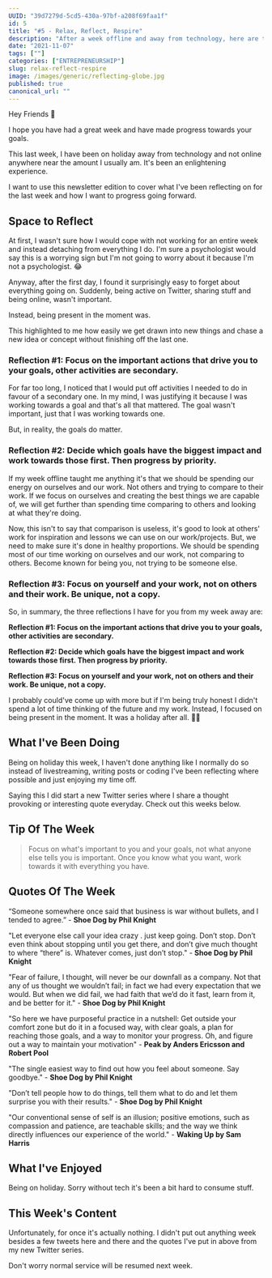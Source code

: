```yaml
---
UUID: "39d7279d-5cd5-430a-97bf-a208f69faa1f"
id: 5
title: "#5 - Relax, Reflect, Respire"
description: "After a week offline and away from technology, here are three reflections about working and getting results I want to share with you all."
date: "2021-11-07"
tags: [""]
categories: ["ENTREPRENEURSHIP"]
slug: relax-reflect-respire
image: /images/generic/reflecting-globe.jpg
published: true
canonical_url: ""
---
```


Hey Friends 👋

I hope you have had a great week and have made progress towards your goals.

This last week, I have been on holiday away from technology and not online anywhere near the amount I usually am. It's been an enlightening experience.

I want to use this newsletter edition to cover what I've been reflecting on for the last week and how I want to progress going forward.

## Space to Reflect

At first, I wasn't sure how I would cope with not working for an entire week and instead detaching from everything I do. I'm sure a psychologist would say this is a worrying sign but I'm not going to worry about it because I'm not a psychologist. 😂

Anyway, after the first day, I found it surprisingly easy to forget about everything going on. Suddenly, being active on Twitter, sharing stuff and being online, wasn't important.

Instead, being present in the moment was.

This highlighted to me how easily we get drawn into new things and chase a new idea or concept without finishing off the last one.

### Reflection #1: Focus on the important actions that drive you to your goals, other activities are secondary.

For far too long, I noticed that I would put off activities I needed to do in favour of a secondary one. In my mind, I was justifying it because I was working towards a goal and that's all that mattered. The goal wasn't important, just that I was working towards one.

But, in reality, the goals do matter.

### Reflection #2: Decide which goals have the biggest impact and work towards those first. Then progress by priority.

If my week offline taught me anything it's that we should be spending our energy on ourselves and our work. Not others and trying to compare to their work. If we focus on ourselves and creating the best things we are capable of, we will get further than spending time comparing to others and looking at what they're doing.

Now, this isn't to say that comparison is useless, it's good to look at others' work for inspiration and lessons we can use on our work/projects. But, we need to make sure it's done in healthy proportions. We should be spending most of our time working on ourselves and our work, not comparing to others. Become known for being you, not trying to be someone else.

### Reflection #3: Focus on yourself and your work, not on others and their work. Be unique, not a copy.

So, in summary, the three reflections I have for you from my week away are:

**Reflection #1: Focus on the important actions that drive you to your goals, other activities are secondary.**

**Reflection #2: Decide which goals have the biggest impact and work towards those first. Then progress by priority.**

**Reflection #3: Focus on yourself and your work, not on others and their work. Be unique, not a copy.**

I probably could've come up with more but if I'm being truly honest I didn't spend a lot of time thinking of the future and my work. Instead, I focused on being present in the moment. It was a holiday after all. 🤷‍♂️

## What I've Been Doing

Being on holiday this week, I haven't done anything like I normally do so instead of livestreaming, writing posts or coding I've been reflecting where possible and just enjoying my time off.

Saying this I did start a new Twitter series where I share a thought provoking or interesting quote everyday. Check out this weeks below.

## Tip Of The Week

> Focus on what's important to you and your goals, not what anyone else tells you is important. Once you know what you want, work towards it with everything you have.

## Quotes Of The Week

“Someone somewhere once said that business is war without bullets, and I tended to agree.” - **Shoe Dog by Phil Knight**

"Let everyone else call your idea crazy . just keep going. Don’t stop. Don’t even think about stopping until you get there, and don’t give much thought to where “there” is. Whatever comes, just don’t stop." - **Shoe Dog by Phil Knight**

"Fear of failure, I thought, will never be our downfall as a company. Not that any of us thought we wouldn’t fail; in fact we had every expectation that we would. But when we did fail, we had faith that we’d do it fast, learn from it, and be better for it." - **Shoe Dog by Phil Knight**

"So here we have purposeful practice in a nutshell: Get outside your comfort zone but do it in a focused way, with clear goals, a plan for reaching those goals, and a way to monitor your progress. Oh, and figure out a way to maintain your motivation" - **Peak by Anders Ericsson and Robert Pool**

"The single easiest way to find out how you feel about someone. Say goodbye." - **Shoe Dog by Phil Knight**

"Don’t tell people how to do things, tell them what to do and let them surprise you with their results." - **Shoe Dog by Phil Knight**

"Our conventional sense of self is an illusion; positive emotions, such as compassion and patience, are teachable skills; and the way we think directly influences our experience of the world." - **Waking Up by Sam Harris**

## What I've Enjoyed

Being on holiday. Sorry without tech it's been a bit hard to consume stuff.

## This Week's Content

Unfortunately, for once it's actually nothing. I didn't put out anything week besides a few tweets here and there and the quotes I've put in above from my new Twitter series.

Don't worry normal service will be resumed next week.
